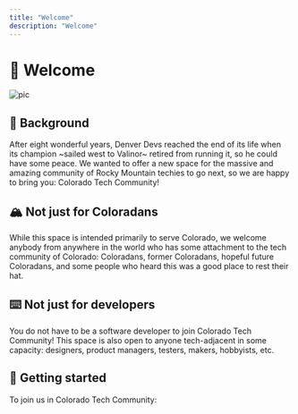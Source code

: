 ```yaml
---
title: "Welcome"
description: "Welcome"
---
```



# 👋 Welcome‎

![pic](https://www.herzing.edu/sites/default/files/styles/fp_960_480_jpg/public/2020-09/it_computer_programming.jpg?h=b3660f0d&itok=JxlURDWg)

## 📜 Background

After eight wonderful years, Denver Devs reached the end of its life when its champion ~sailed west to Valinor~ retired from running it, so he could have some peace. We wanted to offer a new space for the massive and amazing community of Rocky Mountain techies to go next, so we are happy to bring you: Colorado Tech Community!

## 🏔️ Not just for Coloradans

While this space is intended primarily to serve Colorado, we welcome anybody from anywhere in the world who has some attachment to the tech community of Colorado: Coloradans, former Coloradans, hopeful future Coloradans, and some people who heard this was a good place to rest their hat.

## ⌨️ Not just for developers

You do not have to be a software developer to join Colorado Tech Community! This space is also open to anyone tech-adjacent in some capacity: designers, product managers, testers, makers, hobbyists, etc.

<CenteredImage
	src="https://encrypted-tbn0.gstatic.com/images?q=tbn:ANd9GcSkr4OnWyAHJSNr1ti1Nqcibnzx5rJjZh5SpQ&usqp=CAU"
	animation="grow-shrink"
/>

## 🎉 Getting started

To join us in Colorado Tech Community:

<DiscordButton />
